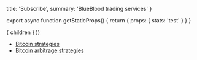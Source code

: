 

  title: 'Subscribe',
  summary: 'BlueBlood trading services'
}

export async function getStaticProps() {
  return { props: { stats: 'test' } }
}

  <Page path={router.pathname} meta={meta} stats={stats}>
    { children }
  </Page>
))

- [Bitcoin strategies](https://rapidapi.com/talaikis.tadas/api/blueblood-bitcoin-trading-signals/pricing)
- [Bitcoin arbitrage strategies](https://rapidapi.com/talaikis.tadas/api/bitcoin-arbitrage/pricing)
